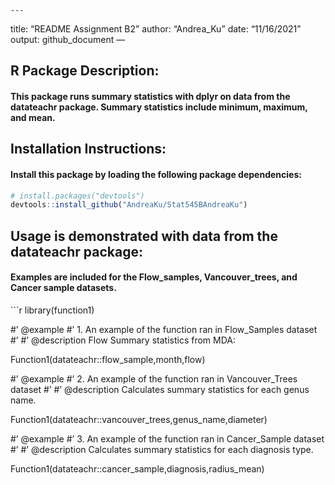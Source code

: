     ---
title: "README Assignment B2"
author: "Andrea_Ku"
date: "11/16/2021"
output: github_document
---

## R Package Description: 
#### This package runs summary statistics with dplyr on data from the datateachr package. Summary statistics include minimum, maximum, and mean.

## Installation Instructions:
#### Install this package by loading the following package dependencies:

```r
# install.packages("devtools")
devtools::install_github("AndreaKu/Stat545BAndreaKu")
```

## Usage is demonstrated with data from the datateachr package: 
#### Examples are included for the Flow_samples, Vancouver_trees, and Cancer sample datasets.

```r
library(function1)

#' @example
#' 1. An example of the function ran in Flow_Samples dataset
#'
#' @description  Flow Summary statistics from MDA:

Function1(datateachr::flow_sample,month,flow)

#' @example
#' 2. An example of the function ran in Vancouver_Trees dataset
#'
#' @description Calculates summary statistics for each genus name.

Function1(datateachr::vancouver_trees,genus_name,diameter)

#' @example
#' 3. An example of the function ran in Cancer_Sample dataset
#'
#' @description Calculates summary statistics for each diagnosis type.

Function1(datateachr::cancer_sample,diagnosis,radius_mean)


